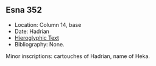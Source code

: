 ## Esna 352 {-}  

- Location: Column 14, base
- Date: Hadrian 
- [Hieroglyphic Text](https://www.ifao.egnet.net/uploads/publications/enligne/Temples-Esna003.pdf#page=348){target="_blank"}  
- Bibliography: None.

Minor inscriptions: cartouches of Hadrian, name of Heka.